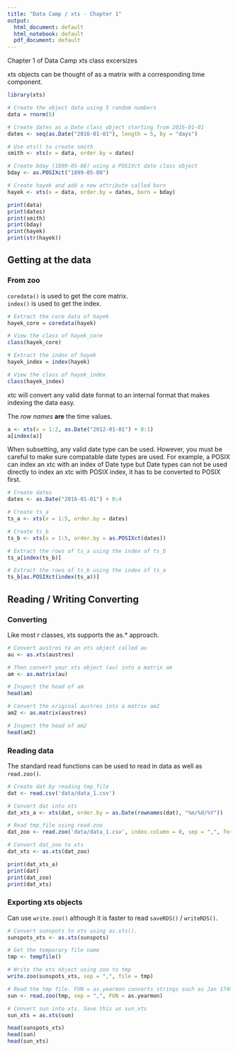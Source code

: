 ```yaml
---
title: "Data Camp / xts - Chapter 1"
output:
  html_document: default
  html_notebook: default
  pdf_document: default
---
```


Chapter 1 of Data Camp xts class excersizes

xts objects can be thought of as a matrix with a corresponding time component.

```r
library(xts)

# Create the object data using 5 random numbers
data = rnorm(5)

# Create dates as a Date class object starting from 2016-01-01
dates <- seq(as.Date("2016-01-01"), length = 5, by = "days")

# Use xts() to create smith
smith <- xts(x = data, order.by = dates)

# Create bday (1899-05-08) using a POSIXct date class object
bday <- as.POSIXct("1899-05-08")

# Create hayek and add a new attribute called born
hayek <- xts(x = data, order.by = dates, born = bday)

print(data)
print(dates)
print(smith)
print(bday)
print(hayek)
print(str(hayek))

```


## Getting at the data

### From zoo

`coredata()` is used to get the core matrix.  
`index()` is used to get the index.

```r
# Extract the core data of hayek
hayek_core = coredata(hayek)

# View the class of hayek_core
class(hayek_core)

# Extract the index of hayek
hayek_index = index(hayek)

# View the class of hayek_index
class(hayek_index)
```

xtc will convert any valid date format to an internal format that makes indexing the data easy.

The _row names_ **are** the time values.

```r
a <- xts(x = 1:2, as.Date("2012-01-01") + 0:1)
a[index(a)]
```

When subsetting, any valid date type can be used.  However, you must be careful to make sure compatable
date types are used.  For example, a POSIX can index an xtc with an index of Date type but Date types can
not be used directly to index an xtc with POSIX index, it has to be converted to POSIX first.

```r
# Create dates
dates <- as.Date("2016-01-01") + 0:4

# Create ts_a
ts_a <- xts(x = 1:5, order.by = dates)

# Create ts_b
ts_b <- xts(x = 1:5, order.by = as.POSIXct(dates))

# Extract the rows of ts_a using the index of ts_b
ts_a[index(ts_b)]

# Extract the rows of ts_b using the index of ts_a
ts_b[as.POSIXct(index(ts_a))]
```

## Reading / Writing Converting

### Converting

Like most r classes, xts supports the as.* approach.

```r
# Convert austres to an xts object called au
au <- as.xts(austres)

# Then convert your xts object (au) into a matrix am
am <- as.matrix(au)

# Inspect the head of am
head(am)

# Convert the original austres into a matrix am2
am2 <- as.matrix(austres)

# Inspect the head of am2
head(am2)
```

### Reading data

The standard read functions can be used to read in data as well as `read.zoo()`.

```r
# Create dat by reading tmp_file
dat <- read.csv('data/data_1.csv')

# Convert dat into xts
dat_xts_a <- xts(dat, order.by = as.Date(rownames(dat), "%m/%d/%Y"))

# Read tmp_file using read.zoo
dat_zoo <- read.zoo('data/data_1.csv', index.column = 0, sep = ",", format = "%m/%d/%Y")

# Convert dat_zoo to xts
dat_xts <- as.xts(dat_zoo)

print(dat_xts_a)
print(dat)
print(dat_zoo)
print(dat_xts)
```


### Exporting xts objects

Can use `write.zoo()` although it is faster to read `saveRDS()` / `writeRDS()`.

```r
# Convert sunspots to xts using as.xts().
sunspots_xts <- as.xts(sunspots)

# Get the temporary file name
tmp <- tempfile()

# Write the xts object using zoo to tmp 
write.zoo(sunspots_xts, sep = ",", file = tmp)

# Read the tmp file. FUN = as.yearmon converts strings such as Jan 1749 into a proper time class
sun <- read.zoo(tmp, sep = ",", FUN = as.yearmon)

# Convert sun into xts. Save this as sun_xts
sun_xts = as.xts(sun)

head(sunspots_xts)
head(sun)
head(sun_xts)
```

